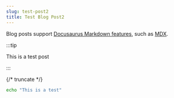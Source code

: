```yaml
---
slug: test-post2
title: Test Blog Post2
---
```


Blog posts support [Docusaurus Markdown features](https://docusaurus.io/docs/markdown-features), such as [MDX](https://mdxjs.com/).

:::tip

This is a test post

:::

{/* truncate */}

```bash
echo "This is a test"
```
